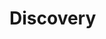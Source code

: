 # Discovery


<ul className='grid grid-cols-1 md:grid-cols-2 lg:grid-cols-3 xl:grid-cols-4 gap-4 -ml-6'>
<ReferenceCard
    title="filings"
    description="Get the most-recent filings submitted to the SEC."
    url="discovery/filings"
    command="true"
/>
</ul>
